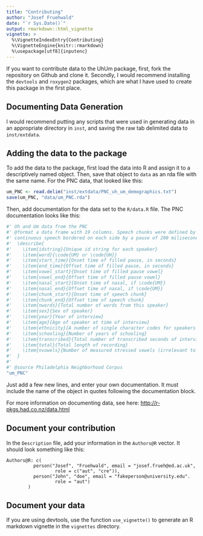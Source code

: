 ```yaml
---
title: "Contributing"
author: "Josef Fruehwald"
date: "`r Sys.Date()`"
output: rmarkdown::html_vignette
vignette: >
  %\VignetteIndexEntry{Contributing}
  %\VignetteEngine{knitr::rmarkdown}
  %\usepackage[utf8]{inputenc}
---
```


If you want to contribute data to the UhUm package, first, fork the repository on Github and clone it. Secondly, I would recommend installing the `devtools` and `roxygen2` packages, which are what I have used to create this package in the first place.

## Documenting Data Generation

I would recommend putting any scripts that were used in generating data in an appropriate directory in `inst`, and saving the raw tab delimited data to `inst/extdata`.

## Adding the data to the package

To add the data to the package, first load the data into R and assign it to a descriptively named object. Then, save that object to `data` as an rda file with the same name. For the PNC data, that looked like this:

```r
um_PNC <- read.delim("inst/extdata/PNC_uh_um_demographics.txt")
save(um_PNC, "data/um_PNC.rda")
```

Then, add documentation for the data set to the `R/data.R` file. The PNC documentation looks like this:

```r
#' Uh and Um data from the PNC
#' @format a data frame with 19 columns. Speech chunks were defined by 
#' continuous speech bordered on each side by a pause of 200 miliseconds or more
#'  \describe{
#'    \item{idstring}{Unique id string for each speaker}
#'    \item{word}{\code{UM} or \code{UH}}
#'    \item{start_time}{Onset time of filled pause, in seconds}
#'    \item{end_time}{Offset time of filled pause, in seconds}
#'    \item{vowel_start}{Onset time of filled pause vowel}
#'    \item{vowel_end}{Offset time of filled pause vowel}
#'    \item{nasal_start}{Onset time of nasal, if \code{UM}}
#'    \item{nasal_end}{Offset time of nasal, if \code{UM}}
#'    \item{chunk_start}{Onset time of speech chunk}
#'    \item{chunk_end}{Offset time of speech chunk}
#'    \item{nwords}{Total number of words from this speaker}
#'    \item{sex}{Sex of speaker}
#'    \item{year}{Year of interview}
#'    \item{age}{Age of speaker at time of interview}
#'    \item{ethnicity}{A number of single character codes for speakers' ethnicity}
#'    \item{schooling}{Number of years of schooling}
#'    \item{transcribed}{Total number of transcribed seconds of interview}
#'    \item{total}{Total length of recording}
#'    \item{nvowels}{Number of measured stressed vowels (irrelevant to UM/UH)}
#'  }
#'  
#' @source Philadelphia Neighborhood Corpus
"um_PNC"
```

Just add a few new lines, and enter your own documentation. It must include the name of the object in quotes following the documentation block.

For more information on documenting data, see here: [http://r-pkgs.had.co.nz/data.html](http://r-pkgs.had.co.nz/data.html)

## Document your contribution

In the `Description` file, add your information in the `Authors@R` vector. It should look something like this:

    Authors@R: c(
              person("Josef", "Fruehwald", email = "josef.frueh@ed.ac.uk",
                      role = c("aut", "cre")),
              person("John", "doe", email = "fakeperson@university.edu".
                      role = "aut")
            )

## Document your data

If you are using devtools, use the function `use_vignette()` to generate an R markdown vignette in the `vignettes` directory.